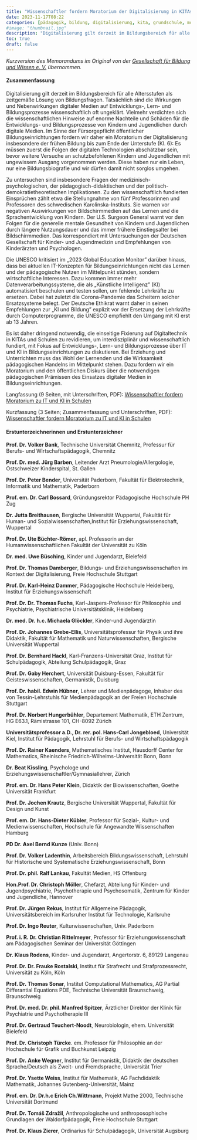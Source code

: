 ```yaml
---
title: "Wissenschaftler fordern Moratorium der Digitalisierung in KITAs und Schulen"
date: 2023-11-17T08:22
categories: [pädagogik, bildung, digitalisierung, kita, grundschule, moratorium]
#image: "thumbnail.jpg"
description: "Digitalisierung gilt derzeit im Bildungsbereich für alle Altersstufen als zeitgemäße Lösung von Bildungsfragen. Tatsächlich sind die Wirkungen und Nebenwirkungen digitaler Medien auf Entwicklungs-, Lern- und Bildungsprozesse wissenschaftlich oft ungeklärt." 
toc: true
draft: false
---
```


*Kurzversion des Memorandums im Original von der [Gesellschaft für Bildung und Wissen e. V.](https://bildung-wissen.eu/fachbeitraege/wissenschaftler-fordern-moratorium-der-digitalisierung-in-kitas-und-schulen.html) übernommen.*

#### **Zusammenfassung**

Digitalisierung gilt derzeit im Bildungsbereich für alle Altersstufen als zeitgemäße Lösung von Bildungsfragen. Tatsächlich sind die Wirkungen und Nebenwirkungen digitaler Medien auf Entwicklungs-, Lern- und Bildungsprozesse wissenschaftlich oft ungeklärt. Vielmehr verdichten sich die wissenschaftlichen Hinweise auf enorme Nachteile und Schäden für die Entwicklungs- und Bildungsprozesse von Kindern und Jugendlichen durch digitale Medien. Im Sinne der Fürsorgepflicht öffentlicher Bildungseinrichtungen fordern wir daher ein Moratorium der Digitalisierung insbesondere der frühen Bildung bis zum Ende der Unterstufe (Kl. 6): Es müssen zuerst die Folgen der digitalen Technologien abschätzbar sein, bevor weitere Versuche an schutzbefohlenen Kindern und Jugendlichen mit ungewissem Ausgang vorgenommen werden. Diese haben nur ein Leben, nur eine Bildungsbiografie und wir dürfen damit nicht sorglos umgehen.

Zu untersuchen sind insbesondere Fragen der medizinisch-psychologischen, der pädagogisch-didaktischen und der politisch-demokratietheoretischen Implikationen. Zu den wissenschaftlich fundierten Einsprüchen zählt etwa die Stellungnahme von fünf Professorinnen und Professoren des schwedischen Karolinska-Instituts. Sie warnen vor negativen Auswirkungen von Bildschirmmedien auf das Lernen und die Sprachentwicklung von Kindern. Der U.S. Surgeon General warnt vor den Folgen für die generelle mentale Gesundheit von Kindern und Jugendlichen durch längere Nutzungsdauer und das immer frühere Einstiegsalter bei Bildschirmmedien. Das korrespondiert mit Untersuchungen der Deutschen Gesellschaft für Kinder- und Jugendmedizin und Empfehlungen von Kinderärzten und Psychologen.

Die UNESCO kritisiert im „2023 Global Education Monitor" darüber hinaus, dass bei aktuellen IT-Konzepten für Bildungseinrichtungen nicht das Lernen und der pädagogische Nutzen im Mittelpunkt stünden, sondern wirtschaftliche Interessen. Dazu kommen immer mehr Datenverarbeitungssysteme, die als „Künstliche Intelligenz" (KI) automatisiert beschulen und testen sollen, um fehlende Lehrkräfte zu ersetzen. Dabei hat zuletzt die Corona-Pandemie das Scheitern solcher Ersatzsysteme belegt. Der Deutsche Ethikrat warnt daher in seinen Empfehlungen zur „KI und Bildung" explizit vor der Ersetzung der Lehrkräfte durch Computerprogramme, die UNESCO empfiehlt den Umgang mit KI erst ab 13 Jahren.

Es ist daher dringend notwendig, die einseitige Fixierung auf Digitaltechnik in KITAs und Schulen zu revidieren, um interdisziplinär und wissenschaftlich fundiert, mit Fokus auf Entwicklungs-, Lern- und Bildungsprozesse über IT und KI in Bildungseinrichtungen zu diskutieren. Bei Erziehung und Unterrichten muss das Wohl der Lernenden und die Wirksamkeit pädagogischen Handelns im Mittelpunkt stehen. Dazu fordern wir ein Moratorium und den öffentlichen Diskurs über die notwendigen pädagogischen Prämissen des Einsatzes digitaler Medien in Bildungseinrichtungen.

Langfassung (9 Seiten, mit Unterschriften, PDF): [Wissenschaftler fordern Moratorium zu IT und KI in Schulen](https://xn--die-pdagogische-wende-91b.de/wp-content/uploads/2023/11/moratorium_pub_17nov23.pdf)

Kurzfassung (3 Seiten; Zusammenfassung und Unterschriften, PDF): [Wissenschaftler fordern Moratorium zu IT und KI in Schulen](https://xn--die-pdagogische-wende-91b.de/wp-content/uploads/2023/11/moratorium_pub_17nov23_kurz.pdf)

#### Erstunterzeichnerinnen und Erstunterzeichner

**Prof. Dr. Volker Bank**, Technische Universität Chemnitz, Professur für Berufs- und Wirtschaftspädagogik, Chemnitz

**Prof. Dr. med. Jürg Barben**, Leitender Arzt Pneumologie/Allergologie, Ostschweizer Kinderspital, St. Gallen

**Prof. Dr. Peter Bender**, Universität Paderborn, Fakultät für Elektrotechnik, Informatik und Mathematik, Paderborn

**Prof. em. Dr. Carl Bossard**, Gründungsrektor Pädagogische Hochschule PH Zug

**Dr. Jutta Breithausen**, Bergische Universität Wuppertal, Fakultät für Human- und Sozialwissenschaften,Institut für Erziehungswissenschaft, Wuppertal

**Prof. Dr. Ute Büchter-Römer**, apl. Professorin an der Humanwissenschaftlichen Fakultät der Universität zu Köln

**Dr. med. Uwe Büsching**, Kinder und Jugendarzt, Bielefeld

**Prof. Dr. Thomas Damberger**, Bildungs- und Erziehungswissenschaften im Kontext der Digitalisierung, Freie Hochschule Stuttgart

**Prof. Dr. Karl-Heinz Dammer**, Pädagogische Hochschule Heidelberg, Institut für Erziehungswissenschaft

**Prof. Dr. Dr. Thomas Fuchs**, Karl-Jaspers-Professor für Philosophie und Psychiatrie, Psychiatrische Universitätsklinik, Heidelberg

**Dr. med. Dr. h.c. Michaela Glöckler**, Kinder-und Jugendärztin

**Prof. Dr. Johannes Grebe-Ellis**, Universitätsprofessur für Physik und ihre Didaktik, Fakultät für Mathematik und Naturwissenschaften, Bergische Universität Wuppertal

**Prof. Dr. Bernhard Hackl**, Karl-Franzens-Universität Graz, Institut für Schulpädagogik, Abteilung Schulpädagogik, Graz

**Prof. Dr. Gaby Herchert**, Universität Duisburg-Essen, Fakultät für Geisteswissenschaften, Germanistik, Duisburg

**Prof. Dr. habil. Edwin Hübner**, Lehrer und Medienpädagoge, Inhaber des von Tessin-Lehrstuhls für Medienpädagogik an der Freien Hochschule Stuttgart

**Prof. Dr. Norbert Hungerbühler**, Departement Mathematik, ETH Zentrum, HG E63.1, Rämistrasse 101, CH-8092 Zürich

**Universitätsprofessor a.D., Dr. rer. pol. Hans-Carl Jongebloed**, Universität Kiel, Institut für Pädagogik, Lehrstuhl für Berufs- und Wirtschaftspädagogik

**Prof. Dr. Rainer Kaenders**, Mathematisches Institut, Hausdorff Center for Mathematics, Rheinische Friedrich-Wilhelms-Universität Bonn, Bonn

**Dr. Beat Kissling**, Psychologe und Erziehungswissenschaftler/Gymnasiallehrer, Zürich

**Prof. em. Dr. Hans Peter Klein**, Didaktik der Biowissenschaften, Goethe Universität Frankfurt

**Prof. Dr. Jochen Krautz**, Bergische Universität Wuppertal, Fakultät für Design und Kunst

**Prof. em. Dr. Hans-Dieter Kübler**, Professor für Sozial-, Kultur- und Medienwissenschaften, Hochschule für Angewandte Wissenschaften Hamburg

**PD Dr. Axel Bernd Kunze** (Univ. Bonn)

**Prof. Dr. Volker Ladenthin**, Arbeitsbereich Bildungswissenschaft, Lehrstuhl für Historische und Systematische Erziehungswissenschaft, Bonn

**Prof. Dr. phil. Ralf Lankau**, Fakultät Medien, HS Offenburg

**Hon.Prof. Dr. Christoph Möller**, Chefarzt, Abteilung für Kinder- und Jugendpsychiatrie, Psychotherapie und Psychosomatik, Zentrum für Kinder und Jugendliche, Hannover

**Prof. Dr. Jürgen Rekus**, Institut für Allgemeine Pädagogik, Universitätsbereich im Karlsruher Institut für Technologie, Karlsruhe

**Prof. Dr. Ingo Reuter**, Kulturwissenschaften, Univ. Paderborn

**Prof. i. R. Dr. Christian Rittelmeyer**, Professor für Erziehungswissenschaft am Pädagogischen Seminar der Universität Göttingen

**Dr. Klaus Rodens**, Kinder- und Jugendarzt, Angertorstr. 6, 89129 Langenau

**Prof. Dr. Dr. Frauke Rostalski**, Institut für Strafrecht und Strafprozessrecht, Universität zu Köln, Köln

**Prof. Dr. Thomas Sonar**, Institut Computational Mathematics, AG Partial Differantial Equations PDE, Technische Universität Braunschweig, Braunschweig

**Prof. Dr. med. Dr. phil. Manfred Spitzer**, Ärztlicher Direktor der Klinik für Psychiatrie und Psychotherapie III

**Prof. Dr. Gertraud Teuchert-Noodt**, Neurobiologin, ehem. Universität Bielefeld

**Prof. Dr. Christoph Türcke**. em. Professor für Philosophie an der Hochschule für Grafik und Buchkunst Leipzig

**Prof. Dr. Anke Wegner**, Institut für Germanistik, Didaktik der deutschen Sprache/Deutsch als Zweit- und Fremdsprache, Universität Trier

**Prof. Dr. Ysette Weiss**, Institut für Mathematik, AG Fachdidaktik Mathematik, Johannes Gutenberg-Universität, Mainz

**Prof. em. Dr. Dr.h.c Erich Ch.Wittmann**, Projekt Mathe 2000, Technische Universität Dortmund

**Prof. Dr. Tomáš Zdražil**, Anthropologische und anthroposophische Grundlagen der Waldorfpädagogik, Freie Hochschule Stuttgart

**Prof. Dr. Klaus Zierer**, Ordinarius für Schulpädagogik, Universität Augsburg
